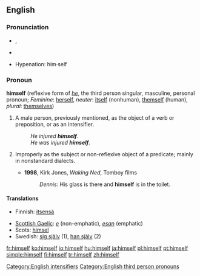 ==English==

{{rank|being|day|through|116|himself|go|how|long}}

===Pronunciation===
{{English reflexive pronouns}}
*{{IPA|/hɪmˈsɛlf/}}, {{SAMPA|/hIm"sElf/}}
*{{audio|en-us-himself.ogg|Audio (US)}}
*:{{rhymes|ɛlf}}
*Hypenation: him&middot;self

===Pronoun===
'''himself''' (reflexive form of ''[[he]]'', the third person singular, masculine, personal pronoun; ''Feminine'': [[herself]], ''neuter'': [[itself]] (nonhuman), [[themself]] (human), ''plural'': [[themselves]])

# A male person, previously mentioned, as the object of a verb or preposition, or as an intensifier.
#:''He injured '''himself'''.''
#:''He was injured '''himself'''.''
# {{context|nonstandard}} Improperly as the subject or non-reflexive object of a predicate; mainly in nonstandard dialects.
#*'''1998''', Kirk Jones, ''Waking Ned'', Tomboy films
#*:''Dennis:'' His glass is there and '''himself''' is in the toilet.

====Translations====
{{trans-top|male person}}
*Finnish: [[itsensä]]
{{trans-mid}}
*[[Scottish Gaelic]]: ''[[e]]'' (non-emphatic), ''[[esan]]'' (emphatic)
*Scots: [[himsel]]
*Swedish: [[sig själv]] (1), [[han själv]] (2)
{{trans-bottom}}

[[Category:English intensifiers]]
[[Category:English third person pronouns]]

[[fr:himself]]
[[ko:himself]]
[[io:himself]]
[[hu:himself]]
[[ja:himself]]
[[pl:himself]]
[[pt:himself]]
[[simple:himself]]
[[fi:himself]]
[[tr:himself]]
[[zh:himself]]